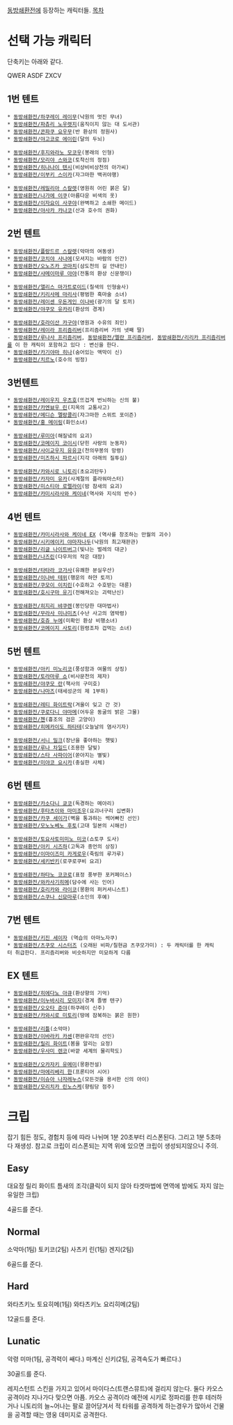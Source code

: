 [[동방쇄환전]]에 등장하는 캐릭터들.
[[목차]]
= 선택 가능 캐릭터 =
단축키는 아래와 같다.

QWER
ASDF
ZXCV
== 1번 텐트 ==
 * [[동방쇄환전/하쿠레이 레이무]](낙원의 멋진 무녀)
 * [[동방쇄환전/파츄리 노우렛지]](움직이지 않는 대 도서관)
 * [[동방쇄환전/콘파쿠 요우무]](반 환상의 정원사)
 * [[동방쇄환전/야고코로 에이린]](달의 두뇌)

 * [[동방쇄환전/후지와라노 모코우]](봉래의 인형)
 * [[동방쇄환전/모리야 스와코]](토착신의 정점)
 * [[동방쇄환전/히나나이 텐시]](비상비비상천의 아가씨)
 * [[동방쇄환전/이부키 스이카]](자그마한 백귀야행)

 * [[동방쇄환전/레밀리아 스칼렛]](영원히 어린 붉은 달)
 * [[동방쇄환전/나가에 이쿠]](아름다운 비색의 옷)
 * [[동방쇄환전/이자요이 사쿠야]](완벽하고 소쇄한 메이드)
 * [[동방쇄환전/야사카 카나코]](산과 호수의 권화)

== 2번 텐트 ==
 * [[동방쇄환전/플랑드르 스칼렛]](악마의 여동생)
 * [[동방쇄환전/코치야 사나에]](모셔지는 바람의 인간)
 * [[동방쇄환전/오노즈카 코마치]](삼도천의 길 안내인)
 * [[동방쇄환전/샤메이마루 아야]](전통의 환상 신문쟁이)

 * [[동방쇄환전/앨리스 마가트로이드]](칠색의 인형술사)
 * [[동방쇄환전/키리사메 마리사]](평범한 흑마술 소녀)
 * [[동방쇄환전/레이센 우돈게인 이나바]](광기의 달 토끼)
 * [[동방쇄환전/야쿠모 유카리]](환상의 경계)

 * [[동방쇄환전/호라이산 카구야]](영원과 수유의 죄인)
 * [[동방쇄환전/레이라 프리즘리버]](프리즘리버 가의 넷째 딸)
 - [[동방쇄환전/루나사 프리즘리버]], [[동방쇄환전/멜란 프리즘리버]], [[동방쇄환전/리리카 프리즘리버]]를 이 한 캐릭이 포함하고 있다 : 변신을 한다.
 * [[동방쇄환전/카기야마 히나]](숨어있는 액막이 신)
 * [[동방쇄환전/치르노]](호수의 빙정)

== 3번텐트 ==
 * [[동방쇄환전/레이우지 우츠호]](뜨겁게 번뇌하는 신의 불)
 * [[동방쇄환전/카엔뵤우 린]](지옥의 교통사고)
 * [[동방쇄환전/메디슨 멜랑콜리]](자그마한 스위트 포이즌)
 * [[동방쇄환전/홍 메이링]](화인소녀)

 * [[동방쇄환전/루미아]](해질녘의 요괴)
 * [[동방쇄환전/코메이지 코이시]](닫힌 사랑의 눈동자)
 * [[동방쇄환전/사이교우지 유유코]](천의무봉의 망령)
 * [[동방쇄환전/미즈하시 파르시]](지각 아래의 질투심)

 * [[동방쇄환전/카와시로 니토리]](초요괴탄두)
 * [[동방쇄환전/카자미 유카]](사계절의 플라워마스터)
 * [[동방쇄환전/미스티아 로렐라이]](밤 참새의 요괴)
 * [[동방쇄환전/카미시라사와 케이네]](역사와 지식의 반수)

== 4번 텐트 ==
 * [[동방쇄환전/카미시라사와 케이네 EX]] (역사를 창조하는 만월의 괴수)
 * [[동방쇄환전/시키에이키 야마자나두]](낙원의 최고재판관)
 * [[동방쇄환전/리글 나이트버그]](빛나는 벌레의 대군) 
 * [[동방쇄환전/나즈린]](다우저의 작은 대장)

 * [[동방쇄환전/타타라 코가사]](유쾌한 분실우산)
 * [[동방쇄환전/이나바 테위]](행운의 하얀 토끼)
 * [[동방쇄환전/쿠모이 이치린]](수호하고 수호받는 대륜)
 * [[동방쇄환전/호시구마 유기]](전해져오는 괴력난신)

 * [[동방쇄환전/히지리 뱌쿠렌]](봉인당한 대마법사)
 * [[동방쇄환전/무라사 미나미츠]](수난 사고의 염박령)
 * [[동방쇄환전/호쥬 누에]](미확인 환상 비행소녀)
 * [[동방쇄환전/코메이지 사토리]](원령조차 겁먹는 소녀)

== 5번 텐트 ==
 * [[동방쇄환전/아키 미노리코]](풍성함과 여물의 상징)
 * [[동방쇄환전/토라마루 쇼]](비사문천의 제자)
 * [[동방쇄환전/야쿠모 란]](책사의 구미호)
 * [[동방쇄환전/나마즈]](태세성군의 제 1부하)

 * [[동방쇄환전/레티 화이트락]](겨울이 잊고 간 것)
 * [[동방쇄환전/쿠로다니 야마메]](어두운 동굴의 밝은 그물)
 * [[동방쇄환전/첸]](흉조의 검은 고양이)
 * [[동방쇄환전/히메카이도 하타테]](오늘날의 염사기자)

 * [[동방쇄환전/서니 밀크]](장난을 좋아하는 햇빛)
 * [[동방쇄환전/루나 차일드]](조용한 달빛)
 * [[동방쇄환전/스타 사파이어]](쏟아지는 별빛)
 * [[동방쇄환전/미야코 요시카]](충실한 사체)

== 6번 텐트 ==
 * [[동방쇄환전/카소다니 쿄코]](독경하는 메아리)
 * [[동방쇄환전/후타츠이와 마미조우]](요괴너구리 십변화)
 * [[동방쇄환전/카쿠 세이가]](벽을 통과하는 썩어빠진 선인)
 * [[동방쇄환전/모노노베노 후토]](고대 일본의 시해선)

 * [[동방쇄환전/토요사토미미노 미코]](쇼토쿠 도사)
 * [[동방쇄환전/아키 시즈하]](고독과 종언의 상징)
 * [[동방쇄환전/이마이즈미 카게로우]](죽림의 루가루)
 * [[동방쇄환전/세키반키]](로쿠로쿠비 요괴)

 * [[동방쇄환전/하타노 코코로]](표정 풍부한 포커페이스)
 * [[동방쇄환전/와카사기히메]](담수에 사는 인어)
 * [[동방쇄환전/호리카와 라이코]](몽환의 퍼커셔니스트)
 * [[동방쇄환전/스쿠나 신묘마루]](소인의 후예)

== 7번 텐트 ==
 * [[동방쇄환전/키진 세이자]] (역습의 아마노자쿠)
 * [[동방쇄환전/츠쿠모 시스터즈]] (오래된 비파/칠현금 츠쿠모가미) : 두 캐릭터를 한 캐릭터 취급한다. 프리즘리버와 비슷하지만 미묘하게 다름

== EX 텐트 ==
 * [[동방쇄환전/히에다노 아큐]](환상향의 기억)
 * [[동방쇄환전/이누바시리 모미지]](경계 졸병 텐구)
 * [[동방쇄환전/오오타 준야]](하쿠레이 신주)
 * [[동방쇄환전/카와시로 미토리]](땅에 잠복하는 붉은 원한)

 * [[동방쇄환전/리틀]](소악마)
 * [[동방쇄환전/이바라키 카센]](편완유각의 선인)
 * [[동방쇄환전/릴리 화이트]](봄을 알리는 요정)
 * [[동방쇄환전/우사미 렌코]](바깥 세계의 물리학도)

 * [[동방쇄환전/오카자키 유메미]](몽환전설)
 * [[동방쇄환전/마에리베리 한]](프론티어 시어)
 * [[동방쇄환전/이슈아 나자레누스]](모든것을 용서한 신의 아이)
 * [[동방쇄환전/모리치카 린노스케]](향림당 점주)


= 크립 =
잡기 힘든 정도, 경험치 등에 따라 나뉘며 1분 20초부터 리스폰된다. 그리고 1분 5초마다 재생성. 참고로 크립이 리스폰되는 지역 위에 있으면 크립이 생성되지않으니 주의.
== Easy ==
대요정
릴리 화이트
틈새의 조각(클릭이 되지 않아 타겟마법에 면역에 밤에도 자지 않는 유일한 크립)

4골드를 준다.
== Normal ==
소악마(1팀)
토키코(2팀)
사츠키 린(1팀)
겐지(2팀)

6골드를 준다.
== Hard ==
와타츠키노 토요히메(1팀)
와타츠키노 요리히메(2팀)

12골드를 준다.
== Lunatic ==
악령 미마(1팀, 공격력이 쌔다.)
마계신 신키(2팀, 공격속도가 빠르다.)

30골드를 준다.

레지스턴트 스킨을 가지고 있어서 마이다스(트랜스뮤트)에 걸리지 않는다.
둘다 카오스 공격이라 지나가다 맞으면 아픔.
카오스 공격이라 예전에 시키로 정파리를 한후 테러하거나 니토리의 늘~어나는 팔로 끌어당겨서 적 타워를 공격하게 하는경우가 많아서 건물을 공격할 때는 영웅 데미지로 공격한다.
